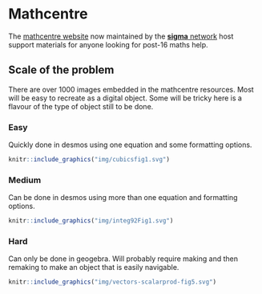 # Mathcentre

The [mathcentre website](https://www.mathcentre.ac.uk/) now maintained by the [**sigma** network](http://www.sigma-network.ac.uk/) host support materials for anyone looking for post-16 maths help.

## Scale of the problem

There are over 1000 images embedded in the mathcentre resources. Most will be easy to recreate as a digital object. Some will be tricky here is a flavour of the type of object still to be done.

### Easy

Quickly done in desmos using one equation and some formatting options.

```r
knitr::include_graphics("img/cubicsfig1.svg")
```

### Medium

Can be done in desmos using more than one equation and formatting options.

```r
knitr::include_graphics("img/integ92Fig1.svg")
```

### Hard

Can only be done in geogebra. Will probably require making and then remaking to make an object that is easily navigable.

```r
knitr::include_graphics("img/vectors-scalarprod-fig5.svg")
```